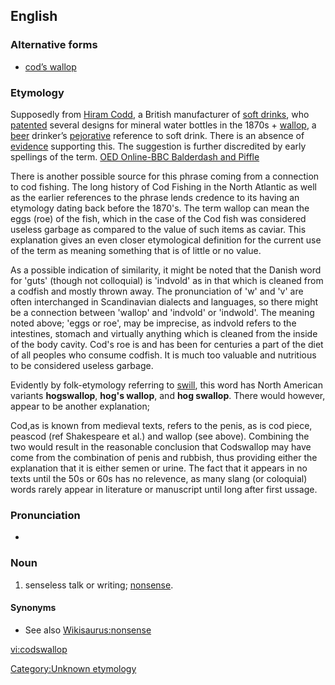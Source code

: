 ==English==

===Alternative forms===
*[[cod's wallop|cod’s wallop]]

===Etymology===
Supposedly from [[w:Hiram Codd|Hiram Codd]], a British manufacturer of [[soft drink]]s, who [[patent]]ed several designs for mineral water bottles in the 1870s + [[wallop]], a [[beer]] drinker’s [[pejorative]] reference to soft drink.
There is an absence of [[evidence]] supporting this. The suggestion is further discredited by early spellings of the term. [http://oed.com/bbcwords/codswallop-new.html OED Online-BBC Balderdash and Piffle]

There is another possible source for this phrase coming from a connection to cod fishing.  The long history of Cod Fishing in the North Atlantic as well as the earlier references to the phrase lends credence to its having an etymology dating back before the 1870's.  The term wallop can mean the eggs (roe) of the fish, which in the case of the Cod fish was considered useless garbage as compared to the value of such items as caviar.   This explanation gives an even closer etymological definition for the current use of the term as meaning something that is of little or no value.

As a possible indication of similarity, it might be noted that the Danish word for 'guts' (though not colloquial) is 'indvold' as in that which is cleaned from a codfish and mostly thrown away. The pronunciation of 'w' and 'v' are often interchanged in Scandinavian dialects and languages, so there might be a connection between 'wallop' and 'indvold' or 'indwold'. The meaning noted above; 'eggs or roe', may be imprecise, as indvold refers to the intestines, stomach and virtually anything which is cleaned from the inside of the body cavity. Cod's roe is and has been for centuries a part of the diet of all peoples who consume codfish. It is much too valuable and nutritious to be considered useless garbage.

Evidently by folk-etymology referring to [[swill]], this word has North American variants '''hogswallop''', '''hog's wallop''', and '''hog swallop'''.
There would however, appear to be another explanation;

Cod,as is known from medieval texts, refers to the penis, as is cod piece, peascod (ref Shakespeare et al.) and wallop (see above). Combining the two would result in the reasonable conclusion that Codswallop may have come from the combination of penis and rubbish, thus providing either the explanation that it is either semen or urine. The fact that it appears in no texts until the 50s or 60s has no relevence, as many slang (or coloquial) words rarely appear in literature or manuscript until long after first ussage.

===Pronunciation===
* {{a|UK}} {{IPA|/ˌkɒdzˈwɒl.əp/}}

===Noun===
{{en-noun|-}}

# {{context|British|Australia|slang}} senseless talk or writing; [[nonsense]].

====Synonyms====
* See also [[Wikisaurus:nonsense]]

[[Category:Unknown etymology]]

[[vi:codswallop]]